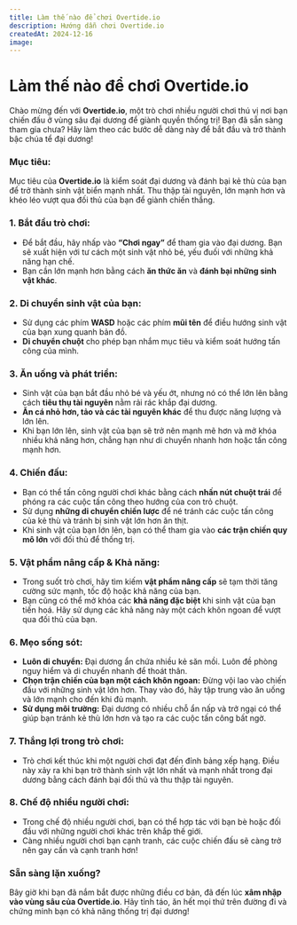 ```yaml
---
title: Làm thế nào để chơi Overtide.io
description: Hướng dẫn chơi Overtide.io
createdAt: 2024-12-16
image:
---
```


# Làm thế nào để chơi Overtide.io



Chào mừng đến với **Overtide.io**, một trò chơi nhiều người chơi thú vị nơi bạn chiến đấu ở vùng sâu đại dương để giành quyền thống trị! Bạn đã sẵn sàng tham gia chưa? Hãy làm theo các bước dễ dàng này để bắt đầu và trở thành bậc chúa tể đại dương!

### **Mục tiêu:**
Mục tiêu của **Overtide.io** là kiểm soát đại dương và đánh bại kẻ thù của bạn để trở thành sinh vật biển mạnh nhất. Thu thập tài nguyên, lớn mạnh hơn và khéo léo vượt qua đối thủ của bạn để giành chiến thắng.

### **1. Bắt đầu trò chơi:**
- Để bắt đầu, hãy nhấp vào **“Chơi ngay”** để tham gia vào đại dương. Bạn sẽ xuất hiện với tư cách một sinh vật nhỏ bé, yếu đuối với những khả năng hạn chế.
- Bạn cần lớn mạnh hơn bằng cách **ăn thức ăn** và **đánh bại những sinh vật khác**.

### **2. Di chuyển sinh vật của bạn:**
- Sử dụng các phím **WASD** hoặc các phím **mũi tên** để điều hướng sinh vật của bạn xung quanh bản đồ.
- **Di chuyển chuột** cho phép bạn nhắm mục tiêu và kiểm soát hướng tấn công của mình.

### **3. Ăn uống và phát triển:**
- Sinh vật của bạn bắt đầu nhỏ bé và yếu ớt, nhưng nó có thể lớn lên bằng cách **tiêu thụ tài nguyên** nằm rải rác khắp đại dương.
- **Ăn cá nhỏ hơn, tảo và các tài nguyên khác** để thu được năng lượng và lớn lên.
- Khi bạn lớn lên, sinh vật của bạn sẽ trở nên mạnh mẽ hơn và mở khóa nhiều khả năng hơn, chẳng hạn như di chuyển nhanh hơn hoặc tấn công mạnh hơn.

### **4. Chiến đấu:**
- Bạn có thể tấn công người chơi khác bằng cách **nhấn nút chuột trái** để phóng ra các cuộc tấn công theo hướng của con trỏ chuột.
- Sử dụng **những di chuyển chiến lược** để né tránh các cuộc tấn công của kẻ thù và tránh bị sinh vật lớn hơn ăn thịt.
- Khi sinh vật của bạn lớn lên, bạn có thể tham gia vào **các trận chiến quy mô lớn** với đối thủ để thống trị.

### **5. Vật phẩm nâng cấp & Khả năng:**
- Trong suốt trò chơi, hãy tìm kiếm **vật phẩm nâng cấp** sẽ tạm thời tăng cường sức mạnh, tốc độ hoặc khả năng của bạn.
- Bạn cũng có thể mở khóa các **khả năng đặc biệt** khi sinh vật của bạn tiến hoá. Hãy sử dụng các khả năng này một cách khôn ngoan để vượt qua đối thủ của bạn.

### **6. Mẹo sống sót:**
- **Luôn di chuyển:** Đại dương ẩn chứa nhiều kẻ săn mồi. Luôn đề phòng nguy hiểm và di chuyển nhanh để thoát thân.
- **Chọn trận chiến của bạn một cách khôn ngoan:** Đừng vội lao vào chiến đấu với những sinh vật lớn hơn. Thay vào đó, hãy tập trung vào ăn uống và lớn mạnh cho đến khi đủ mạnh.
- **Sử dụng môi trường:** Đại dương có nhiều chỗ ẩn nấp và trở ngại có thể giúp bạn tránh kẻ thù lớn hơn và tạo ra các cuộc tấn công bất ngờ.

### **7. Thắng lợi trong trò chơi:**
- Trò chơi kết thúc khi một người chơi đạt đến đỉnh bảng xếp hạng. Điều này xảy ra khi bạn trở thành sinh vật lớn nhất và mạnh nhất trong đại dương bằng cách đánh bại đối thủ và thu thập tài nguyên.

### **8. Chế độ nhiều người chơi:**
- Trong chế độ nhiều người chơi, bạn có thể hợp tác với bạn bè hoặc đối đầu với những người chơi khác trên khắp thế giới.
- Càng nhiều người chơi bạn cạnh tranh, các cuộc chiến đấu sẽ càng trở nên gay cấn và cạnh tranh hơn!

### **Sẵn sàng lặn xuống?**
Bây giờ khi bạn đã nắm bắt được những điều cơ bản, đã đến lúc **xâm nhập vào vùng sâu của Overtide.io**. Hãy tỉnh táo, ăn hết mọi thứ trên đường đi và chứng minh bạn có khả năng thống trị đại dương!
